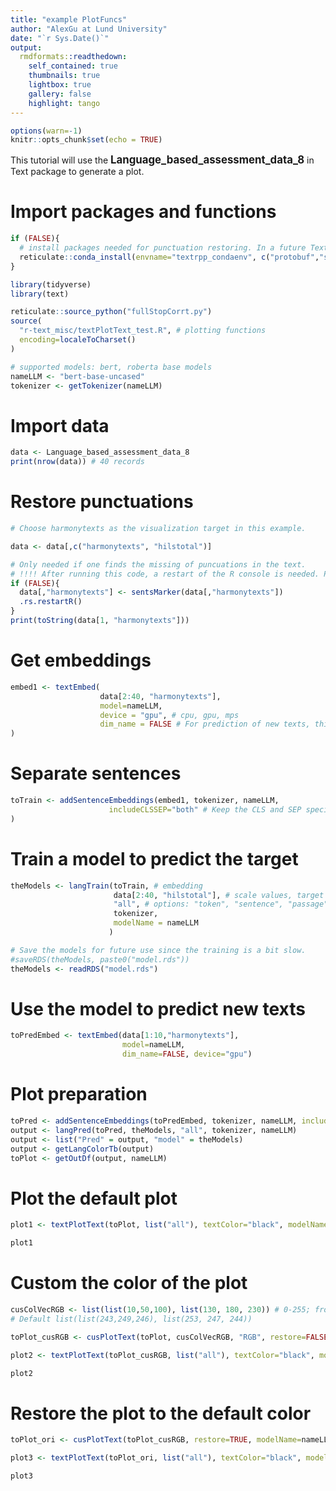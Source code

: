 ```yaml
---
title: "example PlotFuncs"
author: "AlexGu at Lund University"
date: "`r Sys.Date()`"
output:
  rmdformats::readthedown:
    self_contained: true
    thumbnails: true
    lightbox: true
    gallery: false
    highlight: tango
---
```


```r
options(warn=-1)
knitr::opts_chunk$set(echo = TRUE)

```

This tutorial will use the <b><big>Language_based_assessment_data_8</big></b> in Text package to generate a plot.

# Import packages and functions

```r

if (FALSE){
  # install packages needed for punctuation restoring. In a future Text version, this is not necessary.
  reticulate::conda_install(envname="textrpp_condaenv", c("protobuf","sentencepiece"), forge=FALSE, pip=TRUE)
}

library(tidyverse)
library(text)

reticulate::source_python("fullStopCorrt.py")
source(
  "r-text_misc/textPlotText_test.R", # plotting functions
  encoding=localeToCharset()
)

# supported models: bert, roberta base models
nameLLM <- "bert-base-uncased"
tokenizer <- getTokenizer(nameLLM)
```

# Import data

```r
data <- Language_based_assessment_data_8
print(nrow(data)) # 40 records
```
# Restore punctuations 

```r
# Choose harmonytexts as the visualization target in this example.

data <- data[,c("harmonytexts", "hilstotal")]

# Only needed if one finds the missing of puncuations in the text.
# !!!! After running this code, a restart of the R console is needed. Plan to fix in the future.
if (FALSE){
  data[,"harmonytexts"] <- sentsMarker(data[,"harmonytexts"])
  .rs.restartR()
}
print(toString(data[1, "harmonytexts"]))
```

# Get embeddings

```r
embed1 <- textEmbed(
                    data[2:40, "harmonytexts"],
                    model=nameLLM,
                    device = "gpu", # cpu, gpu, mps
                    dim_name = FALSE # For prediction of new texts, this param must be FALSE
)
```
# Separate sentences

```r

toTrain <- addSentenceEmbeddings(embed1, tokenizer, nameLLM,
                      includeCLSSEP="both" # Keep the CLS and SEP special token as well.
)
```


# Train a model to predict the target

```r

theModels <- langTrain(toTrain, # embedding
                       data[2:40, "hilstotal"], # scale values, target
                       "all", # options: "token", "sentence", "passage", "all", # "all" include all the previous models
                       tokenizer,
                       modelName = nameLLM
                      )
```

```r
# Save the models for future use since the training is a bit slow.
#saveRDS(theModels, paste0("model.rds"))
theModels <- readRDS("model.rds")
```

# Use the model to predict new texts
```r
toPredEmbed <- textEmbed(data[1:10,"harmonytexts"],
                         model=nameLLM,
                         dim_name=FALSE, device="gpu")
```


# Plot preparation

```r
toPred <- addSentenceEmbeddings(toPredEmbed, tokenizer, nameLLM, include_CLS_SEP="both")
output <- langPred(toPred, theModels, "all", tokenizer, nameLLM)
output <- list("Pred" = output, "model" = theModels)
output <- getLangColorTb(output)
toPlot <- getOutDf(output, nameLLM)

```

# Plot the default plot

```r

plot1 <- textPlotText(toPlot, list("all"), textColor="black", modelName=nameLLM)

plot1

```

# Custom the color of the plot

```r
cusColVecRGB <- list(list(10,50,100), list(130, 180, 230)) # 0-255; from lower to higher
# Default list(list(243,249,246), list(253, 247, 244)) 

toPlot_cusRGB <- cusPlotText(toPlot, cusColVecRGB, "RGB", restore=FALSE, nameLLM)

plot2 <- textPlotText(toPlot_cusRGB, list("all"), textColor="black", modelName=nameLLM)

plot2
```

# Restore the plot to the default color

```r
toPlot_ori <- cusPlotText(toPlot_cusRGB, restore=TRUE, modelName=nameLLM)

plot3 <- textPlotText(toPlot_ori, list("all"), textColor="black", modelName=nameLLM)

plot3

```


